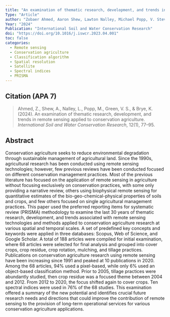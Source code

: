 ```yaml
---
title: "An examination of thematic research, development, and trends in remote sensing applied to conservation agriculture"
Type: "Article"
author: "Zobaer Ahmed, Aaron Shew, Lawton Nalley, Michael Popp, V. Steven Green, Kristofor Brye"
Year: "2024"
Publication: "International Soil and Water Conservation Research"
doi: "https://doi.org/10.1016/j.iswcr.2023.04.001"
toc: false
categories:
  - Remote sensing
  - Conservation agriculture
  - Classification algorithm
  - Spatial resolution
  - Satellite
  - Spectral indices
  - PRISMA
---
```


## Citation (APA 7)

> Ahmed, Z., Shew, A., Nalley, L., Popp, M., Green, V. S., & Brye, K. (2024). An examination of thematic research, development, and trends in remote sensing applied to conservation agriculture. *International Soil and Water Conservation Research*, 12(1), 77–95. 

## Abstract

Conservation agriculture seeks to reduce environmental degradation through sustainable management of agricultural land. Since the 1990s, agricultural research has been conducted using remote sensing technologies; however, few previous reviews have been conducted focused on different conservation management practices. Most of the previous literature has focused on the application of remote sensing in agriculture without focusing exclusively on conservation practices, with some only providing a narrative review, others using biophysical remote sensing for quantitative estimates of the bio-geo-chemical-physical properties of soils and crops, and few others focused on single agricultural management practices. This paper used the preferred reporting items for systematic review (PRISMA) methodology to examine the last 30 years of thematic research, development, and trends associated with remote sensing technologies and methods applied to conservation agriculture research at various spatial and temporal scales. A set of predefined key concepts and keywords were applied in three databases: Scopus, Web of Science, and Google Scholar. A total of 188 articles were compiled for initial examination, where 68 articles were selected for final analysis and grouped into cover crops, crop residue, crop rotation, mulching, and tillage practices. Publications on conservation agriculture research using remote sensing have been increasing since 1991 and peaked at 10 publications in 2020. Among the 68 articles, 94% used a pixel-based, while only 6% used an object-based classification method. Prior to 2005, tillage practices were abundantly studied, then crop residue was a focused theme between 2004 and 2012. From 2012 to 2020, the focus shifted again to cover crops. Ten spectral indices were used in 76% of the 68 studies. This examination offered a summary of the new potential and identifies crucial future research needs and directions that could improve the contribution of remote sensing to the provision of long-term operational services for various conservation agriculture applications.